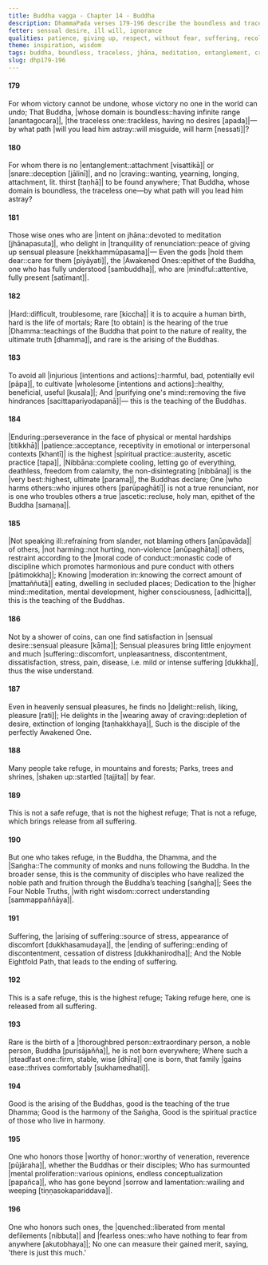 ```yaml
---
title: Buddha vagga - Chapter 14 - Buddha
description: DhammaPada verses 179-196 describe the boundless and traceless nature of the Buddha, the teachings of all the Buddhas, rarity of a human birth, rarity of the arising of a Buddha, what is a safe refuge that leads to release from suffering, and the merit gained by ones who honor the Buddhas or their disciples.
fetter: sensual desire, ill will, ignorance
qualities: patience, giving up, respect, without fear, suffering, recollection of the Buddha
theme: inspiration, wisdom
tags: buddha, boundless, traceless, jhāna, meditation, entanglement, craving, jhāna, renunciation, tranquility, peace, sensual desire, human birth, mortal, dhamma, injury, harm, wholesome, purification, hindrances, endurance, patience, Nibbāna, ascetic, slander, restraint, moderation, seclusion, higher mind, sensual pleasure, delight, refuge, buddha, saṅgha, community, four noble truths, noble eightfold path, suffering, cessation, ending, mental proliferation, defilements, merit, spiritual practice, harmony
slug: dhp179-196
---
```


#### 179

For whom victory cannot be undone,
whose victory no one in the world can undo;
That Buddha, |whose domain is boundless::having infinite range [anantagocara]|,
|the traceless one::trackless, having no desires [apada]|—by what path |will you lead him astray::will misguide, will harm [nessati]|?

#### 180

For whom there is no |entanglement::attachment [visattikā]| or |snare::deception [jālinī]|,
and no |craving::wanting, yearning, longing, attachment, lit. thirst [taṇhā]| to be found anywhere;
That Buddha, whose domain is boundless,
the traceless one—by what path will you lead him astray?

#### 181

Those wise ones who are |intent on jhāna::devoted to meditation [jhānapasuta]|,
who delight in |tranquility of renunciation::peace of giving up sensual pleasure [nekkhammūpasama]|—
Even the gods |hold them dear::care for them [piyāyati]|,
the |Awakened Ones::epithet of the Buddha, one who has fully understood [sambuddha]|, who are |mindful::attentive, fully present [satīmant]|.

#### 182

|Hard::difficult, troublesome, rare [kiccha]| it is to acquire a human birth,
hard is the life of mortals;
Rare [to obtain] is the hearing of the true |Dhamma::teachings of the Buddha that point to the nature of reality, the ultimate truth [dhamma]|,
and rare is the arising of the Buddhas.

#### 183

To avoid all |injurious [intentions and actions]::harmful, bad, potentially evil [pāpa]|,
to cultivate |wholesome [intentions and actions]::healthy, beneficial, useful [kusala]|;
And |purifying one's mind::removing the five hindrances [sacittapariyodapanā]|—
this is the teaching of the Buddhas.

#### 184

|Enduring::perseverance in the face of physical or mental hardships [titikkhā]| |patience::acceptance, receptivity in emotional or interpersonal contexts [khantī]| is the highest |spiritual practice::austerity, ascetic practice [tapa]|,
|Nibbāna::complete cooling, letting go of everything, deathless, freedom from calamity, the non-disintegrating [nibbāna]| is the |very best::highest, ultimate [parama]|, the Buddhas declare;
One |who harms others::who injures others [parūpaghātī]| is not a true renunciant,
nor is one who troubles others a true |ascetic::recluse, holy man, epithet of the Buddha [samaṇa]|.

#### 185

|Not speaking ill::refraining from slander, not blaming others [anūpavāda]| of others, |not harming::not hurting, non-violence [anūpaghāta]| others,
restraint according to the |moral code of conduct::monastic code of discipline which promotes harmonious and pure conduct with others [pātimokkha]|;
Knowing |moderation in::knowing the correct amount of [mattaññutā]| eating,
dwelling in secluded places;
Dedication to the |higher mind::meditation, mental development, higher consciousness, [adhicitta]|,
this is the teaching of the Buddhas.

#### 186

Not by a shower of coins,
can one find satisfaction in |sensual desire::sensual pleasure [kāma]|;
Sensual pleasures bring little enjoyment and much |suffering::discomfort, unpleasantness, discontentment, dissatisfaction, stress, pain, disease, i.e. mild or intense suffering [dukkha]|,
thus the wise understand.

#### 187

Even in heavenly sensual pleasures,
he finds no |delight::relish, liking, pleasure [rati]|;
He delights in the |wearing away of craving::depletion of desire, extinction of longing [taṇhakkhaya]|,
Such is the disciple of the perfectly Awakened One.

#### 188

Many people take refuge,
in mountains and forests;
Parks, trees and shrines,
|shaken up::startled [tajjita]| by fear.

#### 189

This is not a safe refuge,
that is not the highest refuge;
That is not a refuge,
which brings release from all suffering.

#### 190

But one who takes refuge,
in the Buddha, the Dhamma, and the |Saṅgha::The community of monks and nuns following the Buddha. In the broader sense, this is the community of disciples who have realized the noble path and fruition through the Buddha’s teaching [saṅgha]|;
Sees the Four Noble Truths,
|with right wisdom::correct understanding [sammappaññāya]|.

#### 191

Suffering, the |arising of suffering::source of stress, appearance of discomfort [dukkhasamudaya]|,
the |ending of suffering::ending of discontentment, cessation of distress [dukkhanirodha]|;
And the Noble Eightfold Path,
that leads to the ending of suffering.

#### 192

This is a safe refuge,
this is the highest refuge;
Taking refuge here,
one is released from all suffering.

#### 193

Rare is the birth of a |thoroughbred person::extraordinary person, a noble person, Buddha [purisājañña]|,
he is not born everywhere;
Where such a |steadfast one::firm, stable, wise [dhīra]| one is born,
that family |gains ease::thrives comfortably [sukhamedhati]|.

#### 194

Good is the arising of the Buddhas,
good is the teaching of the true Dhamma;
Good is the harmony of the Saṅgha,
Good is the spiritual practice of those who live in harmony.

#### 195

One who honors those |worthy of honor::worthy of veneration, reverence [pūjāraha]|,
whether the Buddhas or their disciples;
Who has surmounted |mental proliferation::various opinions, endless conceptualization [papañca]|,
who has gone beyond |sorrow and lamentation::wailing and weeping [tiṇṇasokapariddava]|.

#### 196

One who honors such ones,
the |quenched::liberated from mental defilements [nibbuta]| and |fearless ones::who have nothing to fear from anywhere [akutobhaya]|;
No one can measure their gained merit,
saying, 'there is just this much.'